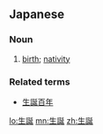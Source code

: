 ==Japanese==
{{ja-kanjitab|せい|たん|yomi=o}}

===Noun===
{{ja-noun|せいたん}}

# [[birth]]; [[nativity]]

===Related terms===
* [[生誕百年]]

[[lo:生誕]]
[[mn:生誕]]
[[zh:生誕]]